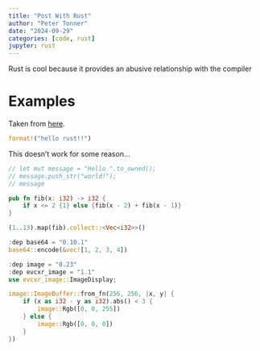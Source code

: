 ```yaml
---
title: "Post With Rust"
author: "Peter Tonner"
date: "2024-09-29"
categories: [code, rust]
jupyter: rust
---
```


Rust is cool because it provides an abusive relationship with the compiler

# Examples
Taken from [here](https://github.com/evcxr/evcxr/blob/main/evcxr_jupyter/samples/evcxr_jupyter_tour.ipynb).

```rust
format!("hello rust!!")
```

This doesn't work for some reason...
```rust
// let mut message = "Hello ".to_owned();
// message.push_str("world!");
// message
```

```rust
pub fn fib(x: i32) -> i32 {
    if x <= 2 {1} else {fib(x - 2) + fib(x - 1)}
}

(1..13).map(fib).collect::<Vec<i32>>()
```

```rust
:dep base64 = "0.10.1"
base64::encode(&vec![1, 2, 3, 4])
```

```rust
:dep image = "0.23"
:dep evcxr_image = "1.1"
use evcxr_image::ImageDisplay;

image::ImageBuffer::from_fn(256, 256, |x, y| {
    if (x as i32 - y as i32).abs() < 3 {
        image::Rgb([0, 0, 255])
    } else {
        image::Rgb([0, 0, 0])
    }
})
```
